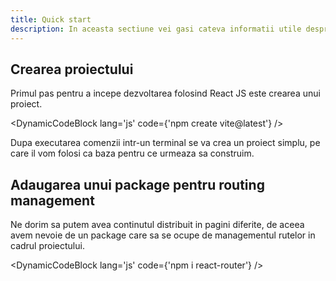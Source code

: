 ```yaml
---
title: Quick start
description: In aceasta sectiune vei gasi cateva informatii utile despre cum sa incepi un proiect cu React JS.
---
```


## Crearea proiectului

Primul pas pentru a incepe dezvoltarea folosind React JS este crearea unui proiect.


<DynamicCodeBlock
  lang='js'
  code={'npm create vite@latest'}
/>

Dupa executarea comenzii intr-un terminal se va crea un proiect simplu, pe care il vom folosi ca baza pentru ce urmeaza sa construim.

<Cards>
  <Card
    title='Documentatie Vite'
    href='https://vite.dev/guide/'
    external
  />
</Cards>

## Adaugarea unui package pentru routing management

Ne dorim sa putem avea continutul distribuit in pagini diferite, de aceea avem nevoie de un package care sa se ocupe de managementul rutelor in cadrul proiectului.

<DynamicCodeBlock
  lang='js'
  code={'npm i react-router'}
/>

##

<Cards>
  <Card
    title='Documentatie React Router'
    href='https://reactrouter.com/start/library/installation'
    external
  />
</Cards>
